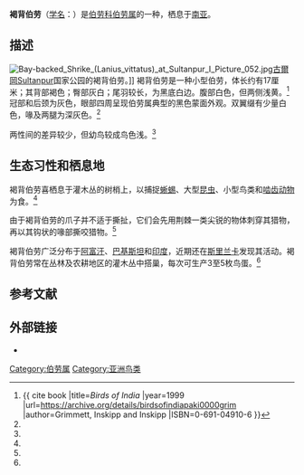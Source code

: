 {{Speciesbox
| name = 褐背伯劳
| image = Bay-backed Shrike (Lanius vittatus) in Anantgiri, AP W IMG 8868.jpg 
| image_width = 250px
| image_caption = {{small|[[印度|印度]][[安得拉邦|安得拉邦]]的褐背伯劳}}
| status = LC
| status_system = IUCN3.1
| genus = Lanius
| species = vittatus
| authority = [[阿希尔·瓦朗西安纳|Valenciennes]], 1826
}}

'''褐背伯劳'''（[[学名|学名]]：{{lang|la|''Lanius vittatus''}}）是[[伯劳科|伯劳科]][[伯劳属|伯劳属]]的一种，栖息于[[南亚|南亚]]。

== 描述 ==
[[Image:Bay-backed_Shrike_(Lanius_vittatus)_at_Sultanpur_I_Picture_052.jpg|left]][[古爾岡|古爾岡]]Sultanpur国家公园的褐背伯劳。]]
褐背伯劳是一种小型伯劳，体长约有17厘米；其背部褐色；臀部灰白；尾羽较长，为黑底白边。腹部白色，但两侧浅黄。<ref name=gii>{{ cite book |title=''Birds of India'' |year=1999 |url=https://archive.org/details/birdsofindiapaki0000grim |author=Grimmett, Inskipp and Inskipp |ISBN=0-691-04910-6 }}</ref>冠部和后颈为灰色，眼部四周呈现伯劳属典型的黑色蒙面外观。双翼缀有少量白色，喙及两腿为深灰色。<ref name="gii"/>

两性间的差异较少，但幼鸟较成鸟色浅。<ref name=gii/>

== 生态习性和栖息地 ==
褐背伯劳喜栖息于灌木丛的树梢上，以捕捉[[蜥蜴|蜥蜴]]、大型[[昆虫|昆虫]]、小型鸟类和[[啮齿动物|啮齿动物]]为食。<ref name=gii/>

由于褐背伯劳的爪子并不适于撕扯，它们会先用荆棘一类尖锐的物体刺穿其猎物，再以其钩状的喙部撕咬猎物。<ref name=gii/>

褐背伯劳广泛分布于[[阿富汗|阿富汗]]、[[巴基斯坦|巴基斯坦]]和[[印度|印度]]，近期还在[[斯里兰卡|斯里兰卡]]发现其活动。褐背伯劳常在丛林及农耕地区的灌木丛中搭巢，每次可生产3至5枚鸟蛋。<ref name=bi/>

== 参考文献 ==
{{reflist}}

== 外部链接 ==
* {{IUCN2010
|assessors=BirdLife International
|year=2009
|id=146420
|title=Lanius vittatus
|version=3.1
|downloaded= 2010-10-01
}}
{{Taxonbar|from=Q781271}}

[[Category:伯劳属|Category:伯劳属]]
[[Category:亚洲鸟类|Category:亚洲鸟类]]